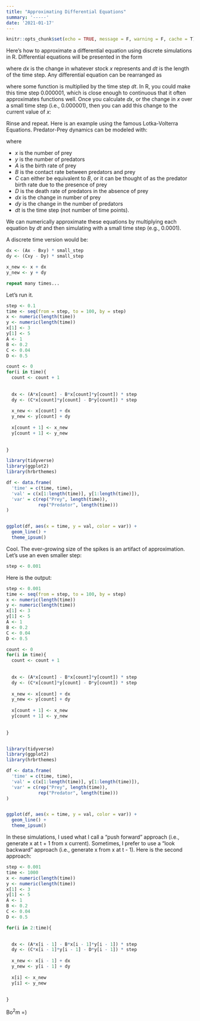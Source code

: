 ```yaml
---
title: "Approximating Differential Equations"
summary: '-----'
date: '2021-01-17'
---
```



```r
knitr::opts_chunk$set(echo = TRUE, message = F, warning = F, cache = T)
```

Here's how to approximate a differential equation using discrete simulations in R. Differential equations will be presented in the form

\begin{equation}
\frac{dx}{dt}
\end{equation}

\noindent where $dx$ is the change in whatever stock $x$ represents and $dt$ is the length of the time step. Any differential equation can be rearranged as

\begin{equation}
dx = f() * dt.
\end{equation}

\noindent where some function is multiplied by the time step $dt$. In R, you could make this time step 0.000001, which is close enough to continuous that it often approximates functions well. Once you calculate $dx$, or the change in $x$ over a small time step (i.e., 0.000001), then you can add this change to the current value of $x$:

\begin{equation}
x_{new} = x + dx
\end{equation}

Rinse and repeat. Here is an example using the famous Lotka-Volterra Equations. Predator-Prey dynamics can be modeled with:

\begin{equation}
\frac{dx}{dt} = Ax - Bxy
\end{equation}

\begin{equation}
\frac{dy}{dt} = Cxy - Dy
\end{equation}

where

* $x$ is the number of prey
* $y$ is the number of predators
* $A$ is the birth rate of prey
* $B$ is the contact rate between predators and prey
* $C$ can either be equivalent to $B$, or it can be thought of as the predator birth rate due to the presence of prey
* $D$ is the death rate of predators in the absence of prey
* $dx$ is the change in number of prey
* $dy$ is the change in the number of predators
* $dt$ is the time step (not number of time points).

We can numerically approximate these equations by multiplying each equation by $dt$ and then simulating with a small time step (e.g., 0.0001). 

A discrete time version would be:

```r

dx <- (Ax - Bxy) * small_step
dy <- (Cxy - Dy) * small_step

x_new <- x + dx
y_new <- y + dy

repeat many times...

```

Let's run it.

```r
step <- 0.1
time <- seq(from = step, to = 100, by = step)
x <- numeric(length(time))
y <- numeric(length(time))
x[1] <- 3
y[1] <- 5
A <- 1
B <- 0.2
C <- 0.04
D <- 0.5

count <- 0
for(i in time){
  count <- count + 1
  
  
  dx <- (A*x[count] - B*x[count]*y[count]) * step
  dy <- (C*x[count]*y[count] - D*y[count]) * step
  
  x_new <- x[count] + dx
  y_new <- y[count] + dy
  
  x[count + 1] <- x_new
  y[count + 1] <- y_new
  
  
}
```

```r
library(tidyverse)
library(ggplot2)
library(hrbrthemes)

df <- data.frame(
  'time' = c(time, time),
  'val' = c(x[1:length(time)], y[1:length(time)]),
  'var' = c(rep("Prey", length(time)),
            rep("Predator", length(time)))
)


ggplot(df, aes(x = time, y = val, color = var)) + 
  geom_line() + 
  theme_ipsum()
```

Cool. The ever-growing size of the spikes is an artifact of approximation. Let's use an even smaller step:

```r
step <- 0.001
```

Here is the output:

```r


step <- 0.001
time <- seq(from = step, to = 100, by = step)
x <- numeric(length(time))
y <- numeric(length(time))
x[1] <- 3
y[1] <- 5
A <- 1
B <- 0.2
C <- 0.04
D <- 0.5

count <- 0
for(i in time){
  count <- count + 1
  
  
  dx <- (A*x[count] - B*x[count]*y[count]) * step
  dy <- (C*x[count]*y[count] - D*y[count]) * step
  
  x_new <- x[count] + dx
  y_new <- y[count] + dy
  
  x[count + 1] <- x_new
  y[count + 1] <- y_new
  
  
}


library(tidyverse)
library(ggplot2)
library(hrbrthemes)

df <- data.frame(
  'time' = c(time, time),
  'val' = c(x[1:length(time)], y[1:length(time)]),
  'var' = c(rep("Prey", length(time)),
            rep("Predator", length(time)))
)


ggplot(df, aes(x = time, y = val, color = var)) + 
  geom_line() + 
  theme_ipsum()
```

In these simulations, I used what I call a "push forward" approach (i.e., generate x at t + 1 from x current). Sometimes, I prefer to use a "look backward" approach (i.e., generate x from x at t - 1). Here is the second approach:

```r

step <- 0.001
time <- 1000
x <- numeric(length(time))
y <- numeric(length(time))
x[1] <- 3
y[1] <- 5
A <- 1
B <- 0.2
C <- 0.04
D <- 0.5

for(i in 2:time){

  
  dx <- (A*x[i - 1] - B*x[i - 1]*y[i - 1]) * step
  dy <- (C*x[i - 1]*y[i - 1] - D*y[i - 1]) * step
  
  x_new <- x[i - 1] + dx
  y_new <- y[i - 1] + dy
  
  x[i] <- x_new
  y[i] <- y_new
  
  
}
```




Bo$^2$m =)
